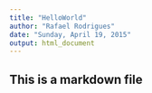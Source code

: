 ```yaml
---
title: "HelloWorld"
author: "Rafael Rodrigues"
date: "Sunday, April 19, 2015"
output: html_document
---
```


## This is a markdown file